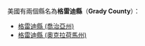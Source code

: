 美國有兩個縣名為'''格雷迪縣'''（'''Grady County'''）：
* [[格雷迪縣_(喬治亞州)|格雷迪縣 (喬治亞州)]]
* [[格雷迪縣_(奧克拉荷馬州)|格雷迪縣 (奧克拉荷馬州)]]
{{disambig|G格雷迪縣|Cat=四字县名消歧义}}
